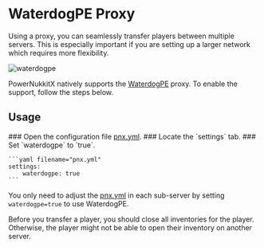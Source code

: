 
# WaterdogPE Proxy
Using a proxy, you can seamlessly transfer players between multiple servers. This is especially important if you are setting up a larger network which requires more flexibility.

![waterdogpe](/img/proxy-config-waterdogpe.png)  

PowerNukkitX natively supports the [WaterdogPE](https://github.com/WaterdogPE/WaterdogPE) proxy.
To enable the support, follow the steps below.

## Usage

<Steps>
    ### Open the configuration file <a href="/configuration/files/pnx-yml">pnx.yml</a>.
    ### Locate the `settings` tab.
    ### Set `waterdogpe` to `true`.

    ```yaml filename="pnx.yml"
    settings:
        waterdogpe: true
    ```
</Steps>

You only need to adjust the <a href="/configuration/files/pnx-yml">pnx.yml</a> in each sub-server by setting `waterdogpe=true` to use WaterdogPE.

<Callout type="info">
    Before you transfer a player, you should close all inventories for the player.
    Otherwise, the player might not be able to open their inventory on another server.
</Callout>
